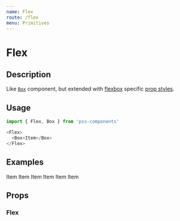 ```yaml
---
name: Flex
route: /flex
menu: Primitives
---
```



# Flex

## Description

Like [`Box`](/box) component, but extended with [flexbox](https://developer.mozilla.org/en-US/docs/Web/CSS/CSS_Flexible_Box_Layout) specific [prop styles](https://github.com/exah/pss/blob/master/docs/api.md#flex).


## Usage

```js
import { Flex, Box } from 'pss-components'
```

```js
<Flex>
  <Box>Item</Box>
</Flex>
```


## Examples

<Playground>
  <Flex>
    <Box outline='debug' order={0}>
      Item
    </Box>
    <Box outline='debug' order={1} flex='1'>
      Item
    </Box>
    <Box outline='debug' order={2}>
      Item
    </Box>
  </Flex>
</Playground>

<Playground>
  <Flex justifyContent='space-between'>
    <Box outline='debug' order={0}>
      Item
    </Box>
    <Box outline='debug' order={1}>
      Item
    </Box>
    <Box outline='debug' order={2}>
      Item
    </Box>
  </Flex>
</Playground>

## Props

### Flex

<PropsTable of={Flex} />
